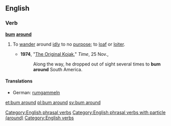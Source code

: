 ==English==

===Verb===
'''[[bum]] [[around]]'''

# {{context|transitive|and|intransitive|idiomatic}} To [[wander]] around [[idle|idly]] to no [[purpose]]; to [[loaf]] or [[loiter]].
#* '''1974''', "[http://www.time.com/time/magazine/article/0,9171,943085,00.html The Original Kojak]," ''Time'', 25 Nov.,
#*: Along the way, he dropped out of sight several times to '''bum around''' South America.

====Translations====
{{trans-top|loiter}}
* German: [[rumgammeln]]
{{trans-mid}}
{{trans-bottom}}

[[Category:English phrasal verbs]]
[[Category:English phrasal verbs with particle (around)]]
[[Category:English verbs]]

[[et:bum around]]
[[pl:bum around]]
[[sv:bum around]]